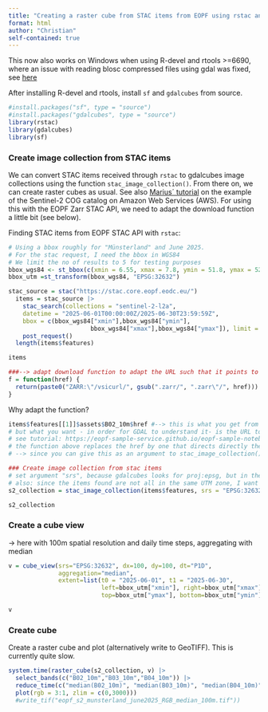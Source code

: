 ```yaml
---
title: "Creating a raster cube from STAC items from EOPF using rstac and gdalcubes"
format: html
author: "Christian" 
self-contained: true
---
```


This now also works on Windows when using R-devel and rtools >=6690, where an issue with reading blosc compressed files using gdal was fixed, see [here](https://github.com/r-spatial/stars/issues/663#issuecomment-3435761956) 

After installing R-devel and rtools, install `sf` and `gdalcubes` from source.

```r
#install.packages("sf", type = "source")
#install.packages("gdalcubes", type = "source")
library(rstac)
library(gdalcubes)
library(sf)
```

### Create image collection from STAC items 
We can convert STAC items received through `rstac` to gdalcubes image collections using the function `stac_image_collection()`.
From there on, we can create raster cubes as usual. See also [Marius´ tutorial](https://gdalcubes.github.io/source/tutorials/vignettes/gc02_AWS_Sentinel2.html) on the example of the Sentinel-2 COG catalog on Amazon Web Services (AWS). For using this with the EOPF Zarr STAC API, we need to adapt the download function a little bit (see below).


Finding STAC items from EOPF STAC API with `rstac`:
```r
# Using a bbox roughly for "Münsterland" and June 2025.
# For the stac request, I need the bbox in WGS84
# We limit the no of results to 5 for testing purposes
bbox_wgs84 <- st_bbox(c(xmin = 6.55, xmax = 7.8, ymin = 51.8, ymax = 52.4), crs = st_crs(4326))
bbox_utm =st_transform(bbox_wgs84, "EPSG:32632")

stac_source = stac("https://stac.core.eopf.eodc.eu/")
  items = stac_source |>
    stac_search(collections = "sentinel-2-l2a",
    datetime = "2025-06-01T00:00:00Z/2025-06-30T23:59:59Z",
    bbox = c(bbox_wgs84["xmin"],bbox_wgs84["ymin"],
                       bbox_wgs84["xmax"],bbox_wgs84["ymax"]), limit = 5) |>
    post_request() 
  length(items$features)

items

###--> adapt download function to adapt the URL such that it points to the actual ZARR file 
f = function(href) {
  return(paste0("ZARR:\"/vsicurl/", gsub(".zarr/", ".zarr\"/", href)))
}
```

Why adapt the function?
```r
items$features[[1]]$assets$B02_10m$href #--> this is what you get from stac, 
# but what you want - in order for GDAL to understand it- is the URL to the .zarr file; 
# see tutorial: https://eopf-sample-service.github.io/eopf-sample-notebooks/gdal-explore-zarr/
# the function above replaces the href by one that directs directly there 
# --> since you can give this as an argument to stac_image_collection(), it will be applied to all assets

```

```r
### Create image collection from stac items
# set argument "srs", because gdalcubes looks for proj:epsg, but in the collection there is only proj:code
# also: since the items found are not all in the same UTM zone, I want to filter them first
s2_collection = stac_image_collection(items$features, srs = "EPSG:32632", asset_names = c("B02_10m", "B03_10m", "B04_10m", "B08_10m"), url_fun = f, property_filter = function(x) {x[["proj:code"]] == "EPSG:32632"})

s2_collection


```
### Create a cube view
-> here with 100m spatial resolution and daily time steps, aggregating with median
```r
v = cube_view(srs="EPSG:32632", dx=100, dy=100, dt="P1D",
              aggregation="median",
              extent=list(t0 = "2025-06-01", t1 = "2025-06-30",
                          left=bbox_utm["xmin"], right=bbox_utm["xmax"],
                          top=bbox_utm["ymax"], bottom=bbox_utm["ymin"]))

v
```
### Create cube 

Create a raster cube and plot (alternatively write to GeoTIFF). This is currently quite slow.
```r
system.time(raster_cube(s2_collection, v) |>
  select_bands(c("B02_10m","B03_10m","B04_10m")) |>
  reduce_time(c("median(B02_10m)", "median(B03_10m)", "median(B04_10m)")) |>
  plot(rgb = 3:1, zlim = c(0,3000)))
  #write_tif("eopf_s2_munsterland_june2025_RGB_median_100m.tif"))

```

